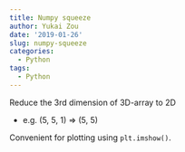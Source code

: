 ```yaml
---
title: Numpy squeeze
author: Yukai Zou
date: '2019-01-26'
slug: numpy-squeeze
categories:
  - Python
tags:
  - Python
---
```


Reduce the 3rd dimension of 3D-array to 2D

- e.g. (5, 5, 1) => (5, 5)

Convenient for plotting using `plt.imshow()`.